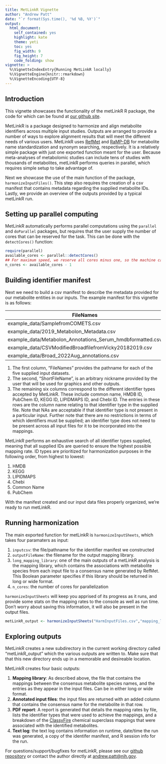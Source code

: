 ```yaml
---
title: MetLinkR Vignette
author: "Andrew Patt"
date: "`r format(Sys.time(), '%d %B, %Y')`"
output:
  html_document:
    self_contained: yes
    highlight: kate
    theme: yeti
    toc: yes
    fig_width: 9
    fig_height: 7
    code_folding: show
vignette: >
  %\VignetteIndexEntry{Running MetLinkR locally}
  %\VignetteEngine{knitr::rmarkdown}
  %\VignetteEncoding{UTF-8}
---
```


## Introduction

This vignette showcases the functionality of the metLinkR R package, the code for which can be found at [our github site](https://github.com/andyptt21/metLinkR).

MetLinkR is a package designed to harmonize and align metabolite identifiers across multiple input studies. Outputs are arranged to provide a number of ways to explore alignment results that will meet the different needs of various users. MetLinkR uses [RefMet](https://www.metabolomicsworkbench.org/databases/refmet/index.php) and [RaMP-DB](https://rampdb.nih.gov/) for metabolite name standardization and synonym searching, respectively. It is a relatively simple package with just one exported function meant for the user. Because meta-analyses of metabolomic studies can include tens of studies with thousands of metabolites, metLinkR performs queries in parallel, which requires simple setup to take advantage of.

Next we showcase the use of the main function of the package, `harmonizeInputFiles()`. This step also requires the creation of a csv manifest that contains metadata regarding the supplied metabolite IDs. Lastly, we provide an overview of the outputs provided by a typical metLinkR run. 

## Setting up parallel computing

MetLinkR automatically performs parallel computations using the `parallel` and `doParallel` packages, but requires that the user supply the number of cores that can be reserved for the task. This can be done with the `detectCores()` function:

```r
require(parallel)
available_cores <- parallel::detectCores()
## For maximum speed, we reserve all cores minus one, so the machine can still perform some background tasks
n_cores <- available_cores - 1
```

## Building identifier manifest

Next we need to build a csv manifest to describe the metadata provided for our metabolite entities in our inputs. The example manifest for this vignette is as follows:

| FileNames                                                  | ShortFileName  | HMDB    | Metabolite_Name  | PubChem_CID | KEGG | LIPIDMAPS | chebi |
|------------------------------------------------------------|----------------|---------|------------------|-------------|------|-----------|-------|
| example_data/SamplefromCOMETS.csv                          | inputfile      | HMDB_ID | metabolite_name  | PUBCHEM     | NA   | NA        | NA    |
| example_data/2019_Metabolon_Metadata.csv                   | VickyFile      | HMDB    | BIOCHEMICAL.NAME | PUBCHEM     | NA   | NA        | NA    |
| example_data/Metabolon_Annotations_Serum_hmdbformatted.csv | JohnFile       | HMDB    | CHEMICAL_NAME    | PUBCHEM     | NA   | NA        | NA    |
| example_data/CSVModifiedBroadfilefromVicky20182019.csv     | broadfileVicky | HMDB_ID | Metabolite       | COMP_ID     | NA   | NA        | NA    |
| example_data/Broad_2022Aug_annotations.csv                 | broadfileEwy   | hmdbId  | name             | pubChemId   | NA   | NA        | NA    |

1. The first column, "FileNames" provides the pathname for each of the five supplied input datasets.
2. The second, "ShortFileName", is an arbitrary nickname provided by the user that will be used for graphics and other outputs.
3. The remaining six columns correspond to the different identifier types accepted by MetLinkR. These include common name, HMDB ID, PubChem ID, KEGG ID, LIPIDMAPS ID, and Chebi ID. The entries in these rows are the column name relating to that identifier type in the supplied file. Note that NAs are acceptable if that identifier type is not present in a particular input. Further note that there are no restrictions in terms of which identifiers must be supplied; an identifier type does not need to be present across all input files for it to be incorporated into the mappings.

MetLinkR performs an exhaustive search of all identifier types supplied, meaning that all supplied IDs are queried to ensure the highest possible mapping rate. ID types are prioritized for harmonization purposes in the following order, from highest to lowest:

1. HMDB
2. KEGG
3. LIPIDMAPS
4. Chebi
5. Common Name
6. PubChem

With the manifest created and our input data files properly organized, we're ready to run metLinkR.

## Running harmonization

The main exported function for metLinkR is `harmonizeInputSheets`, which takes four paramaters as input:

1. `inputcsv`: the file/pathname for the identifier manifest we constructed
2. `outputFileName`: the filename for the output mapping library. 
3. `long_mapping_library`: one of the main outputs of a metLinkR analysis is the mapping library, which contains the associations with metabolite species from each input file to a consensus name generated by RefMet. This Boolean parameter specifies if this library should be returned in long or wide format.
4. `n_cores`: the number of cores for parallelization

`harmonizeInputSheets` will keep you apprised of its progress as it runs, and provide some stats on the mapping rates to the console as well as run time. Don't worry about saving this information, it will also be present in the output files.

```r
metLinkR_output <- harmonizeInputSheets("HarmInputFiles.csv","mapping_library",TRUE,n_cores)
```

## Exploring outputs

MetLinkR creates a new subdirectory in the current working directory called "metLinkR_output" which the various outputs are written to. Make sure that that this new directory ends up in a memorable and desireable location.

MetLinkR creates four basic outputs:

1. **Mapping library**: As described above, the file that contains the mappings between the consensus metabolite species names, and the entries as they appear in the input files. Can be in either long or wide format.
2. **Annotated input files**: the input files are returned with an added column that contains the consensus name for the metabolite in that row.
3. **PDF report**: A report is generated that details the mapping rates by file, lists the identifier types that were used to achieve the mappings, and a breakdown of the [ClassyFire](https://jcheminf.biomedcentral.com/articles/10.1186/s13321-016-0174-y) chemical superclass mappings that were associated with the identified metabolites.
4. **Text log**: the text log contains information on runtime, date/time the run was generated, a copy of the identifer manifest, and R session info for the run.

For questions/support/bugfixes for metLinkR, please see our [github repository]((https://github.com/andyptt21/metLinkR)) or contact the author directly at <andrew.patt@nih.gov>.
